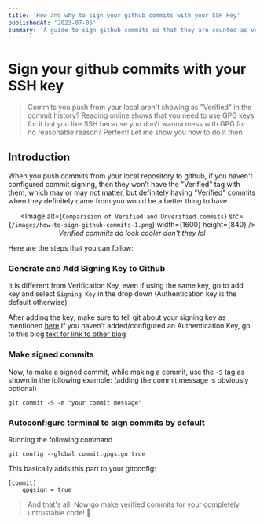 ```yaml
---
title: 'How and why to sign your github commits with your SSH key'
publishedAt: '2023-07-05'
summary: 'A guide to sign github commits so that they are counted as verified commits'
---
```


# Sign your github commits with your SSH key

> Commits you push from your local aren't showing as "Verified" in the commit history? Reading online shows that you need to use GPG keys for it but you like SSH because you don't wanna mess with GPG for no reasonable reason? Perfect! Let me show you how to do it then 

## Introduction
When you push commits from your local repository to github, if you haven't configured commit signing, then they won't have the "Verified" tag with them, which may or may not matter, but definitely having "Verified" commits when they definitely came from you would be a better thing to have.

<center>


<Image
  alt={`Comparision of Verified and Unverified commits`}
  src={`/images/how-to-sign-github-commits-1.png`}
  width={1600}
  height={840}
/>
*Verified commits do look cooler don't they lol*

</center>

Here are the steps that you can follow:

### Generate and Add Signing Key to Github
It is different from Verification Key, even if using the same key, go to add key and select `Signing Key` in the drop down (Authentication key is the default otherwise)

After adding the key, make sure to tell git about your signing key as mentioned [here](https://docs.github.com/en/authentication/managing-commit-signature-verification/telling-git-about-your-signing-key#telling-git-about-your-ssh-key)
If you haven't added/configured an Authentication Key, go to this blog [text for link to other blog](link.to.other.blog)

### Make signed commits
Now, to make a signed commit, while making a commit, use the `-S` tag as shown in the following example: (adding the commit message is obviously optional)
```
git commit -S -m "your commit message"
```

### Autoconfigure terminal to sign commits by default
Running the following command 
```
git config --global commit.gpgsign true
```

This basically adds this part to your gitconfig:
```
[commit]
	gpgsign = true
```

> And that's all! Now go make verified commits for your completely untrustable code! 🤠
